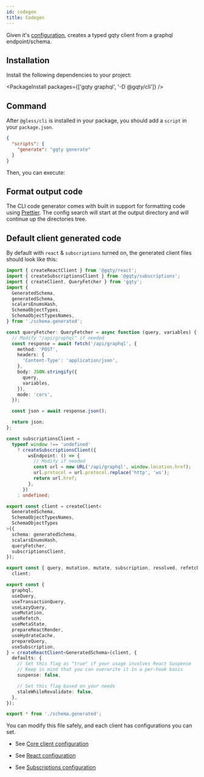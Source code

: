 ```yaml
---
id: codegen
title: Codegen
---
```


Given it's [configuration](/cli/config), creates a typed gqty client from a graphql endpoint/schema.

## Installation

Install the following dependencies to your project:

<PackageInstall packages={['gqty graphql', '-D @gqty/cli']} />

## Command

After `@gless/cli` is installed in your package, you should add a `script` in your `package.json`.

```json
{
  "scripts": {
    "generate": "gqty generate"
  }
}
```

Then, you can execute:

<PackageRun scripts="generate" />

## Format output code

The CLI code generator comes with built in support for formatting code using [Prettier](https://prettier.io/). The config search will start at the output directory and will continue up the directories tree.

## Default client generated code

By default with `react` & `subscriptions` turned on, the generated client files should look like this:

```ts
import { createReactClient } from '@gqty/react';
import { createSubscriptionsClient } from '@gqty/subscriptions';
import { createClient, QueryFetcher } from 'gqty';
import {
  GeneratedSchema,
  generatedSchema,
  scalarsEnumsHash,
  SchemaObjectTypes,
  SchemaObjectTypesNames,
} from './schema.generated';

const queryFetcher: QueryFetcher = async function (query, variables) {
  // Modify "/api/graphql" if needed
  const response = await fetch('/api/graphql', {
    method: 'POST',
    headers: {
      'Content-Type': 'application/json',
    },
    body: JSON.stringify({
      query,
      variables,
    }),
    mode: 'cors',
  });

  const json = await response.json();

  return json;
};

const subscriptionsClient =
  typeof window !== 'undefined'
    ? createSubscriptionsClient({
        wsEndpoint: () => {
          // Modify if needed
          const url = new URL('/api/graphql', window.location.href);
          url.protocol = url.protocol.replace('http', 'ws');
          return url.href;
        },
      })
    : undefined;

export const client = createClient<
  GeneratedSchema,
  SchemaObjectTypesNames,
  SchemaObjectTypes
>({
  schema: generatedSchema,
  scalarsEnumsHash,
  queryFetcher,
  subscriptionsClient,
});

export const { query, mutation, mutate, subscription, resolved, refetch } =
  client;

export const {
  graphql,
  useQuery,
  useTransactionQuery,
  useLazyQuery,
  useMutation,
  useRefetch,
  useMetaState,
  prepareReactRender,
  useHydrateCache,
  prepareQuery,
  useSubscription,
} = createReactClient<GeneratedSchema>(client, {
  defaults: {
    // Set this flag as "true" if your usage involves React Suspense
    // Keep in mind that you can overwrite it in a per-hook basis
    suspense: false,

    // Set this flag based on your needs
    staleWhileRevalidate: false,
  },
});

export * from './schema.generated';
```

You can modify this file safely, and each client has configurations you can set.

- See [Core client configuration](/client/config)

- See [React configuration](/react/config)

- See [Subscriptions configuration](/client/subscriptions)
